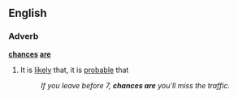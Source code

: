 ==English==

===Adverb===
'''[[chances]] [[are]]'''

# {{idiom}} It is [[likely]] that, it is [[probable]] that
#:''If you leave before 7, '''chances are''' you'll miss the traffic.''